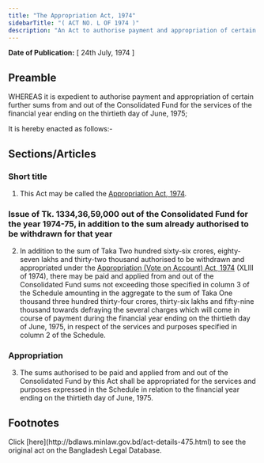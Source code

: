 ```yaml
---
title: "The Appropriation Act, 1974"
sidebarTitle: "( ACT NO. L OF 1974 )"
description: "An Act to authorise payment and appropriation of certain further sums from and out of the Consolidated Fund for the services of the financial year ending on the thirtieth day of June, 1975."
---
```


**Date of Publication:** [ 24th July, 1974 ]

## Preamble

WHEREAS it is expedient to authorise payment and appropriation of certain further sums from and out of the Consolidated Fund for the services of the financial year ending on the thirtieth day of June, 1975;

It is hereby enacted as follows:-

## Sections/Articles

### Short title

1. This Act may be called the [Appropriation Act, 1974](/laws/volume-19/act-475 "Appropriation Act, 1974").

### Issue of Tk. 1334,36,59,000 out of the Consolidated Fund for the year 1974-75, in addition to the sum already authorised to be withdrawn for that year

2. In addition to the sum of Taka Two hundred sixty-six crores, eighty-seven lakhs and thirty-two thousand authorised to be withdrawn and appropriated under the [Appropriation (Vote on Account) Act, 1974](/laws/volume-19/act-472 "Appropriation (Vote on Account) Act, 1974") (XLIII of 1974), there may be paid and applied from and out of the Consolidated Fund sums not exceeding those specified in column 3 of the Schedule amounting in the aggregate to the sum of Taka One thousand three hundred thirty-four crores, thirty-six lakhs and fifty-nine thousand towards defraying the several charges which will come in course of payment during the financial year ending on the thirtieth day of June, 1975, in respect of the services and purposes specified in column 2 of the Schedule.

### Appropriation

3. The sums authorised to be paid and applied from and out of the Consolidated Fund by this Act shall be appropriated for the services and purposes expressed in the Schedule in relation to the financial year ending on the thirtieth day of June, 1975.

## Footnotes

<Note>
  Click [here](http://bdlaws.minlaw.gov.bd/act-details-475.html) to see the original act on the Bangladesh Legal Database.
</Note>
